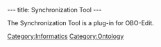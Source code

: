 ---
title: Synchronization Tool
---

The Synchronization Tool is a plug-in for OBO-Edit.

[[Category:Informatics]]
[[Category:Ontology]]